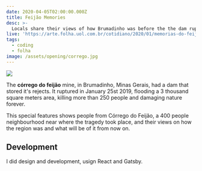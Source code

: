```yaml
---
date: 2020-04-05T02:00:00.000Z
title: Feijão Memories
desc: >-
  Locals share their views of how Brumadinho was before the the dam rupture tragedy from 2019
live: 'https://arte.folha.uol.com.br/cotidiano/2020/01/memorias-do-feijao/'
tags:
  - coding
  - folha
image: /assets/opening/corrego.jpg
---
```


![](/assets/corrego-feijao-1.jpg)

The **córrego do feijão** mine, in Brumadinho, Minas Gerais, had a dam that stored it's rejects. It ruptured in January 25st 2019, flooding a 3 thousand square meters area, killing more than 250 people and damaging nature forever.

This special features shows people from Córrego do Feijão, a 400 people neighbourhood near where the tragedy took place, and their views on how the region was and what will be of it from now on.

## Development

I did design and development, usign React and Gatsby.

